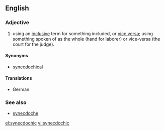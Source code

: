 ==English==

===Adjective===
{{en-adj}}

# using an [[inclusive]] term for something included, or [[vice versa]]; using something spoken of as the whole (hand for laborer) or vice-versa (the court for the judge).

====Synonyms====
* [[synecdochical]]

====Translations====
{{trans-top}}
* German: {{t+|de|synekdochisch}}
{{trans-mid}}
{{trans-bottom}}

===See also===
* [[synecdoche]]

[[el:synecdochic]]
[[vi:synecdochic]]